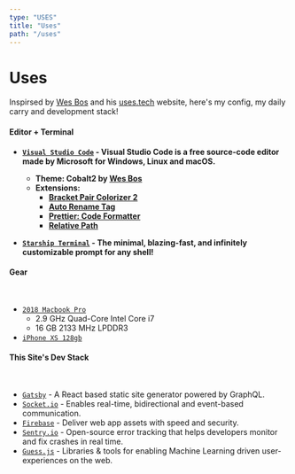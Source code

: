 ```yaml
---
type: "USES"
title: "Uses"
path: "/uses"
---
```




<h1>Uses</h1>

Inspirsed by [Wes Bos](https://wesbos.com/) and his [uses.tech](https://uses.tech/) website, here's my config, my daily carry and development stack!

<h4><Emojione text={'➡️'} /> Editor + Terminal</h4>

- **[`Visual Studio Code`](https://code.visualstudio.com/) - Visual Studio Code is a free source-code editor made by Microsoft for Windows, Linux and macOS.**
    - **Theme: Cobalt2 by [Wes Bos](https://wesbos.com/)**
    - **Extensions:**
        - **[Bracket Pair Colorizer 2](https://marketplace.visualstudio.com/items?itemName=CoenraadS.bracket-pair-colorizer-2)**
        - **[Auto Rename Tag](https://marketplace.visualstudio.com/items?itemName=formulahendry.auto-rename-tag)**
        - **[Prettier: Code Formatter](https://marketplace.visualstudio.com/items?itemName=esbenp.prettier-vscode)**
        - **[Relative Path](https://marketplace.visualstudio.com/items?itemName=jakob101.RelativePath)**

- **[`Starship Terminal`](https://starship.rs/) - The minimal, blazing-fast, and infinitely customizable prompt for any shell!**


<h4><Emojione text={'🎒'} /> Gear</h4>
<br/>

- [`2018 Macbook Pro`](https://www.apple.com/macbook-pro/)
    - 2.9 GHz Quad-Core Intel Core i7
    - 16 GB 2133 MHz LPDDR3
- [`iPhone XS 128gb`](https://www.apple.com/iphone/)


<h4 class="margin-5-b"><Emojione text={'💻'} /> This Site's Dev Stack</h4>
<br/>

- [`Gatsby`](https://www.gatsbyjs.com/) - A React based static site generator powered by GraphQL.
- [`Socket.io`](https://socket.io/) -  Enables real-time, bidirectional and event-based communication.
- [`Firebase`](https://firebase.google.com/) - Deliver web app assets with speed and security.
- [`Sentry.io`](https://sentry.io/) - Open-source error tracking that helps developers monitor and fix crashes in real time. 
- [`Guess.js`](https://guess-js.github.io/) - Libraries & tools for enabling Machine Learning driven user-experiences on the web.
